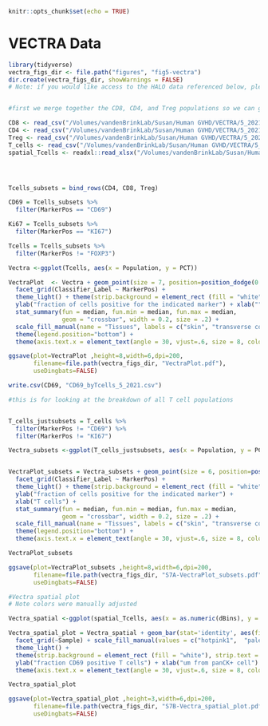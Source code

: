 ```r
knitr::opts_chunk$set(echo = TRUE)
```

# VECTRA Data 

```r
library(tidyverse)
vectra_figs_dir <- file.path("figures", "fig5-vectra")
dir.create(vectra_figs_dir, showWarnings = FALSE)
# Note: if you would like access to the HALO data referenced below, please send us a message.


#first we merge together the CD8, CD4, and Treg populations so we can graph together (this is the output from Nick Socci, after being run through a pipeline based on the original Halo output files)

CD8 <- read_csv("/Volumes/vandenBrinkLab/Susan/Human GVHD/VECTRA/5_2021/results 2/2021-06-20/dewolfs_Proj01_5.5.1_20210620__Tcell_CD8_pos__TABLES.csv")
CD4 <- read_csv("/Volumes/vandenBrinkLab/Susan/Human GVHD/VECTRA/5_2021/results 2/2021-06-20/dewolfs_Proj01_5.5.1_20210620__Tcell_CD8_neg__TABLES.csv")
Treg <- read_csv("/Volumes/vandenBrinkLab/Susan/Human GVHD/VECTRA/5_2021/results 2/2021-06-20/dewolfs_Proj01_5.5.1_20210620__Treg__TABLES.csv")
T_cells <- read_csv("/Volumes/vandenBrinkLab/Susan/Human GVHD/VECTRA/5_2021/results 2/2021-06-20/dewolfs_Proj01_5.5.1_20210620__T_cell__TABLES.csv")
spatial_Tcells <- readxl::read_xlsx("/Volumes/vandenBrinkLab/Susan/Human GVHD/VECTRA/dewolfS_SpatialByPop_2021-09-24/dewolfs_Proj01_SpatialProfiles_5.5.1_Pop__T_cell___TABLES.xlsx")




Tcells_subsets = bind_rows(CD4, CD8, Treg)

CD69 = Tcells_subsets %>%
  filter(MarkerPos == "CD69")

Ki67 = Tcells_subsets %>%
  filter(MarkerPos == "KI67")

Tcells = Tcells_subsets %>%
  filter(MarkerPos != "FOXP3")

Vectra <-ggplot(Tcells, aes(x = Population, y = PCT))

VectraPlot  <- Vectra + geom_point(size = 7, position=position_dodge(0.2), aes (fill = Sample), shape=21, color="black") +
  facet_grid(Classifier_Label ~ MarkerPos) +
  theme_light() + theme(strip.background = element_rect (fill = "white"), strip.text = element_text(colour = "black")) +
  ylab("fraction of cells positive for the indicated marker") + xlab("") +
  stat_summary(fun = median, fun.min = median, fun.max = median,
               geom = "crossbar", width = 0.2, size = .2) +
  scale_fill_manual(name = "Tissues", labels = c("skin", "transverse colon", "duodenum", "ascending colon", "ileum", "jejunum"), values = c("springgreen4", "palevioletred2", "mediumpurple", "hotpink1", "slateblue1", "slateblue3")) +
  theme(legend.position="bottom") +
  theme(axis.text.x = element_text(angle = 30, vjust=.6, size = 8, color = "black"), axis.text.y = element_text(color = "black", size = 8))

ggsave(plot=VectraPlot ,height=8,width=6,dpi=200,
       filename=file.path(vectra_figs_dir, "VectraPlot.pdf"),
       useDingbats=FALSE)

write.csv(CD69, "CD69_byTcells_5_2021.csv")

#this is for looking at the breakdown of all T cell populations


T_cells_justsubsets = T_cells %>%
  filter(MarkerPos != "CD69") %>%
  filter(MarkerPos != "KI67")

Vectra_subsets <-ggplot(T_cells_justsubsets, aes(x = Population, y = PCT))


VectraPlot_subsets = Vectra_subsets + geom_point(size = 6, position=position_dodge(width = 0.2), aes (fill = Sample), shape=21) +
  facet_grid(Classifier_Label ~ MarkerPos) +
  theme_light() + theme(strip.background = element_rect (fill = "white"), strip.text = element_text(colour = "black")) +
  ylab("fraction of cells positive for the indicated marker") + 
  xlab("T cells") +
  stat_summary(fun = median, fun.min = median, fun.max = median,
               geom = "crossbar", width = 0.2, size = .2) +
  scale_fill_manual(name = "Tissues", labels = c("skin", "transverse colon", "duodenum", "ascending colon", "ileum", "jejunum"), values = c("springgreen4", "palevioletred2", "mediumpurple", "hotpink1", "slateblue1", "slateblue3")) +
  theme(legend.position="bottom") +
  theme(axis.text.x = element_text(angle = 30, vjust=.6, size = 8, color = "black"), axis.text.y = element_text(color = "black", size = 8))

VectraPlot_subsets

ggsave(plot=VectraPlot_subsets ,height=8,width=6,dpi=200,
       filename=file.path(vectra_figs_dir, "S7A-VectraPlot_subsets.pdf"),
       useDingbats=FALSE)

#Vectra spatial plot
# Note colors were manually adjusted

Vectra_spatial <-ggplot(spatial_Tcells, aes(x = as.numeric(dBins), y = PCT))

Vectra_spatial_plot = Vectra_spatial + geom_bar(stat='identity', aes(fill=Sample)) +
  facet_grid(~Sample) + scale_fill_manual(values = c("hotpink1",  "palevioletred2", "mediumpurple", "slateblue1", "slateblue3", "springgreen4")) +
  theme_light() + 
  theme(strip.background = element_rect (fill = "white"), strip.text = element_text(colour = "black")) +
  ylab("fraction CD69 positive T cells") + xlab("um from panCK+ cell") +
  theme(axis.text.x = element_text(angle = 30, vjust=.6, size = 8, color = "black"), axis.text.y = element_text(color = "black", size = 8)) + theme(legend.position = "none")

Vectra_spatial_plot

ggsave(plot=Vectra_spatial_plot ,height=3,width=6,dpi=200,
       filename=file.path(vectra_figs_dir, "S7B-Vectra_spatial_plot.pdf"),
       useDingbats=FALSE)
```
